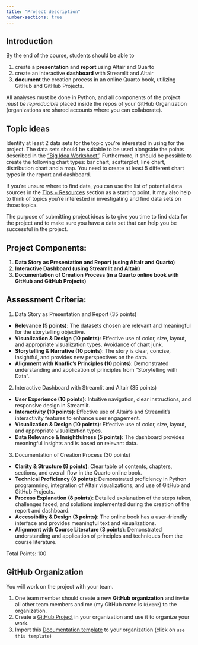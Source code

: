 ```yaml
---
title: "Project description"
number-sections: true
---
```



## Introduction

By the end of the course, students should be able to 

1. create a **presentation** and **report** using Altair and Quarto 
2. create an interactive **dashboard** with Streamlit and Altair 
3. **document** the creation process in an online Quarto book, utilizing GitHub and GitHub Projects.

All analyses must be done in Python, and all components of the project *must be reproducible* placed inside the repos of your GitHub Organization (organizations are shared accounts where you can collaborate).


## Topic ideas {#sec-topic-ideas}

Identify at least 2 data sets for the topic you're interested in using for the project. The data sets should be suitable to be used alongside the points described in the ["Big Idea Worksheet"](https://docs.google.com/document/d/1-GZvhdbhLYLB_Bo1arj1rgTqbJ5SUoU21vtgbYEhVqk/edit?usp=sharing). Furthermore, it should be possible to create the following chart types: bar chart, scatterplot, line chart, distribution chart and a map. You need to create at least 5 different chart types in the report and dashboard.

If you're unsure where to find data, you can use the list of potential data sources in the [Tips + Resources](project-tips-resources.qmd) section as a starting point. It may also help to think of topics you're interested in investigating and find data sets on those topics.

The purpose of submitting project ideas is to give you time to find data for the project and to make sure you have a data set that can help you be successful in the project.


## Project Components:

1. **Data Story as Presentation and Report (using Altair and Quarto)**
2. **Interactive Dashboard (using Streamlit and Altair)**
3. **Documentation of Creation Process (in a Quarto online book with GitHub and GitHub Projects)**

## Assessment Criteria:

1. Data Story as Presentation and Report (35 points)
- **Relevance (5 points)**: The datasets chosen are relevant and meaningful for the storytelling objective.
- **Visualization & Design (10 points)**: Effective use of color, size, layout, and appropriate visualization types. Avoidance of chart junk.
- **Storytelling & Narrative (10 points)**: The story is clear, concise, insightful, and provides new perspectives on the data.
- **Alignment with Knaflic's Principles (10 points)**: Demonstrated understanding and application of principles from "Storytelling with Data".

2. Interactive Dashboard with Streamlit and Altair (35 points)
- **User Experience (10 points)**: Intuitive navigation, clear instructions, and responsive design in Streamlit.
- **Interactivity (10 points)**: Effective use of Altair's and Streamlit's interactivity features to enhance user engagement.
- **Visualization & Design (10 points)**: Effective use of color, size, layout, and appropriate visualization types.
- **Data Relevance & Insightfulness (5 points)**: The dashboard provides meaningful insights and is based on relevant data.

3. Documentation of Creation Process (30 points)
- **Clarity & Structure (8 points)**: Clear table of contents, chapters, sections, and overall flow in the Quarto online book.
- **Technical Proficiency (8 points)**: Demonstrated proficiency in Python programming, integration of Altair visualizations, and use of GitHub and GitHub Projects.
- **Process Explanation (8 points)**: Detailed explanation of the steps taken, challenges faced, and solutions implemented during the creation of the report and dashboard.
- **Accessibility & Design (3 points)**: The online book has a user-friendly interface and provides meaningful text and visualizations.
- **Alignment with Course Literature (3 points)**: Demonstrated understanding and application of principles and techniques from the course literature.

Total Points: 100


## GitHub Organization

You will work on the project with your team. 

1. One team member should create a new **GitHub organization** and invite all other team members and me (my GitHub name is `kirenz`) to the organization.  
2. Create a [GitHub Project](https://kirenz.github.io/lab-toolkit/github.html#github-projects) in your organization and use it to organize your work.
3. Import this [Documentation template](https://github.com/kirenz/documentation-template) to your organization (click on `use this template`)

